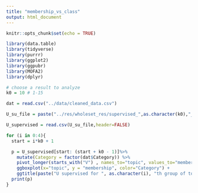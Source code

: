 ```yaml
---
title: "membership_vs_class"
output: html_document
---
```


```r
knitr::opts_chunk$set(echo = TRUE)
```
```r
library(data.table)
library(tidyverse)
library(purrr)
library(ggplot2)
library(ggpubr)
library(MOFA2)
library(dplyr)
```

```r
# choose a result to analyze
k0 = 10 # 1-15
```

```r
dat = read.csv("../data/cleaned_data.csv")
```

```r

U_su_file = paste("../res/wholeset_res/supervised_",as.character(k0),"_U.txt",sep = "")

U_supervised = read.csv(U_su_file,header=FALSE)

```

```r
for (i in 0:4){
  start = i*k0 + 1

  p = U_supervised[start: (start + k0 - 1)]%>% 
    mutate(Category = factor(dat$Category)) %>%
    pivot_longer(starts_with("V") , names_to="topic", values_to="membership") %>%
    ggboxplot(x="topic", y = "membership", color="Category") +
    ggtitle(paste("U supervised for ", as.character(i), "th group of topics", sep = '')) 
  print(p)
}
```




